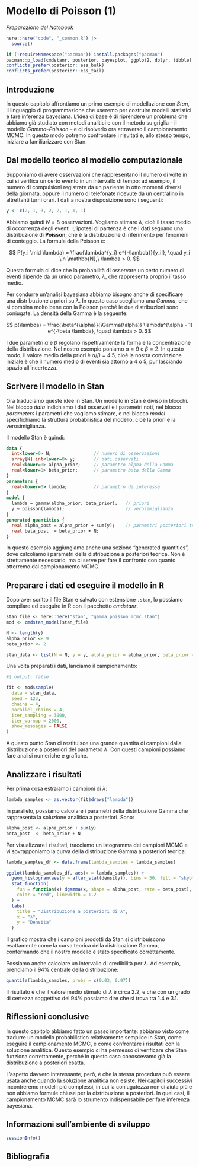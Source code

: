 # Modello di Poisson (1) {#sec-mcmc-poisson-1}


*Preparazione del Notebook*

```r
here::here("code", "_common.R") |> 
  source()

if (!requireNamespace("pacman")) install.packages("pacman")
pacman::p_load(cmdstanr, posterior, bayesplot, ggplot2, dplyr, tibble)
conflicts_prefer(posterior::ess_bulk)
conflicts_prefer(posterior::ess_tail)
```


## Introduzione {.unnumbered .unlisted}

::: {.lead}
In questo capitolo affrontiamo un primo esempio di modellazione con *Stan*, il linguaggio di programmazione che useremo per costruire modelli statistici e fare inferenza bayesiana. L’idea di base è di riprendere un problema che abbiamo già studiato con metodi analitici e con il metodo su griglia – il modello *Gamma–Poisson* – e di risolverlo ora attraverso il campionamento MCMC. In questo modo potremo confrontare i risultati e, allo stesso tempo, iniziare a familiarizzare con Stan.
:::


## Dal modello teorico al modello computazionale

Supponiamo di avere osservazioni che rappresentano il numero di volte in cui si verifica un certo evento in un intervallo di tempo: ad esempio, il numero di compulsioni registrate da un paziente in otto momenti diversi della giornata, oppure il numero di telefonate ricevute da un centralino in altrettanti turni orari. I dati a nostra disposizione sono i seguenti:

```r
y <- c(2, 1, 3, 2, 2, 1, 1, 1)
```

Abbiamo quindi $N = 8$ osservazioni. Vogliamo stimare $\lambda$, cioè il tasso medio di occorrenza degli eventi. L’ipotesi di partenza è che i dati seguano una distribuzione di **Poisson**, che è la distribuzione di riferimento per fenomeni di conteggio. La formula della Poisson è:

$$
P(y_i \mid \lambda) = \frac{\lambda^{y_i} e^{-\lambda}}{y_i!}, \quad y_i \in \mathbb{N},\ \lambda > 0.
$$

Questa formula ci dice che la probabilità di osservare un certo numero di eventi dipende da un unico parametro, $\lambda$, che rappresenta proprio il tasso medio.

Per condurre un’analisi bayesiana abbiamo bisogno anche di specificare una distribuzione a priori su $\lambda$. In questo caso scegliamo una *Gamma*, che si combina molto bene con la Poisson perché le due distribuzioni sono coniugate. La densità della Gamma è la seguente:

$$
p(\lambda) = \frac{\beta^{\alpha}}{\Gamma(\alpha)} \lambda^{\alpha - 1} e^{-\beta \lambda}, \quad \lambda > 0.
$$

I due parametri $\alpha$ e $\beta$ regolano rispettivamente la forma e la concentrazione della distribuzione. Nel nostro esempio poniamo $\alpha = 9$ e $\beta = 2$. In questo modo, il valore medio della priori è $\alpha / \beta = 4.5$, cioè la nostra convinzione iniziale è che il numero medio di eventi sia attorno a 4 o 5, pur lasciando spazio all’incertezza.


## Scrivere il modello in Stan

Ora traduciamo queste idee in Stan. Un modello in Stan è diviso in blocchi. Nel blocco *data* indichiamo i dati osservati e i parametri noti, nel blocco *parameters* i parametri che vogliamo stimare, e nel blocco *model* specifichiamo la struttura probabilistica del modello, cioè la priori e la verosimiglianza.

Il modello Stan è quindi:

```stan
data {
  int<lower=0> N;                // numero di osservazioni
  array[N] int<lower=0> y;       // dati osservati
  real<lower=0> alpha_prior;     // parametro alpha della Gamma
  real<lower=0> beta_prior;      // parametro beta della Gamma
}
parameters {
  real<lower=0> lambda;          // parametro di interesse
}
model {
  lambda ~ gamma(alpha_prior, beta_prior);   // priori
  y ~ poisson(lambda);                       // verosimiglianza
}
generated quantities {
  real alpha_post = alpha_prior + sum(y);    // parametri posteriori teorici
  real beta_post  = beta_prior + N;
}
```

In questo esempio aggiungiamo anche una sezione “generated quantities”, dove calcoliamo i parametri della distribuzione a posteriori teorica. Non è strettamente necessario, ma ci serve per fare il confronto con quanto otterremo dal campionamento MCMC.


## Preparare i dati ed eseguire il modello in R

Dopo aver scritto il file Stan e salvato con estensione `.stan`, lo possiamo compilare ed eseguire in R con il pacchetto *cmdstanr*.

```r
stan_file <- here::here("stan", "gamma_poisson_mcmc.stan")
mod <- cmdstan_model(stan_file)

N <- length(y)
alpha_prior <- 9
beta_prior <- 2

stan_data <- list(N = N, y = y, alpha_prior = alpha_prior, beta_prior = beta_prior)
```

Una volta preparati i dati, lanciamo il campionamento:

```r
#| output: false

fit <- mod$sample(
  data = stan_data,
  seed = 123,
  chains = 4,
  parallel_chains = 4,
  iter_sampling = 3000,
  iter_warmup = 2000,
  show_messages = FALSE
)
```

A questo punto Stan ci restituisce una grande quantità di campioni dalla distribuzione a posteriori del parametro $\lambda$. Con questi campioni possiamo fare analisi numeriche e grafiche.


## Analizzare i risultati

Per prima cosa estraiamo i campioni di $\lambda$:

```r
lambda_samples <- as.vector(fit$draws("lambda"))
```

In parallelo, possiamo calcolare i parametri della distribuzione Gamma che rappresenta la soluzione analitica a posteriori. Sono:

```r
alpha_post <- alpha_prior + sum(y)
beta_post  <- beta_prior + N
```

Per visualizzare i risultati, tracciamo un istogramma dei campioni MCMC e vi sovrapponiamo la curva della distribuzione Gamma a posteriori teorica:

```r
lambda_samples_df <- data.frame(lambda_samples = lambda_samples)

ggplot(lambda_samples_df, aes(x = lambda_samples)) +
  geom_histogram(aes(y = after_stat(density)), bins = 50, fill = "skyblue", alpha = 0.7) +
  stat_function(
    fun = function(x) dgamma(x, shape = alpha_post, rate = beta_post),
    color = "red", linewidth = 1.2
  ) +
  labs(
    title = "Distribuzione a posteriori di λ",
    x = "λ",
    y = "Densità"
  )
```

Il grafico mostra che i campioni prodotti da Stan si distribuiscono esattamente come la curva teorica della distribuzione Gamma, confermando che il nostro modello è stato specificato correttamente.

Possiamo anche calcolare un intervallo di credibilità per $\lambda$. Ad esempio, prendiamo il 94% centrale della distribuzione:

```r
quantile(lambda_samples, probs = c(0.03, 0.97))
```

Il risultato è che il valore medio stimato di $\lambda$ è circa 2.2, e che con un grado di certezza soggettivo del 94% possiamo dire che si trova tra 1.4 e 3.1.



## Riflessioni conclusive

In questo capitolo abbiamo fatto un passo importante: abbiamo visto come tradurre un modello probabilistico relativamente semplice in Stan, come eseguire il campionamento MCMC, e come confrontare i risultati con la soluzione analitica. Questo esempio ci ha permesso di verificare che Stan funziona correttamente, perché in questo caso conoscevamo già la distribuzione a posteriori esatta.

L’aspetto davvero interessante, però, è che la stessa procedura può essere usata anche quando la soluzione analitica non esiste. Nei capitoli successivi incontreremo modelli più complessi, in cui la coniugatezza non ci aiuta più e non abbiamo formule chiuse per la distribuzione a posteriori. In quei casi, il campionamento MCMC sarà lo strumento indispensabile per fare inferenza bayesiana.


## Informazioni sull’ambiente di sviluppo {.unnumbered .unlisted}

```r
sessionInfo()
```


## Bibliografia {.unnumbered .unlisted}

